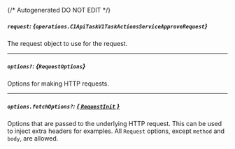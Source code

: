 {/* Autogenerated DO NOT EDIT  */}

##### `request`: *{`operations.C1ApiTaskV1TaskActionsServiceApproveRequest`}*
The request object to use for the request.

<Collapsible openLabel={Labels.showProperties} closeLabel={Labels.hideProperties}>
  <C1ApiTaskV1TaskActionsServiceApproveRequest />
</Collapsible>

---
##### `options?`: *{`RequestOptions`}*
Options for making HTTP requests.

---
##### `options.fetchOptions?`: [*{ `RequestInit` }*](https://developer.mozilla.org/en-US/docs/Web/API/Request/Request#options)
Options that are passed to the underlying HTTP request. This can be used to inject extra headers for examples. All `Request` options, except `method` and `body`, are allowed.

